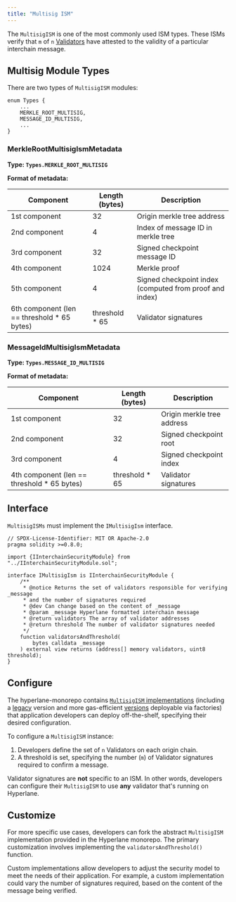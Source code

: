 ```yaml
---
title: "Multisig ISM"
---
```


The `MultisigISM` is one of the most commonly used ISM types. These ISMs verify that `m` of `n` [Validators](/learn/protocol/agents/validators) have attested to the validity of a particular interchain message.

## Multisig Module Types

There are two types of `MultisigISM` modules:

```solidity
enum Types {
    ...
    MERKLE_ROOT_MULTISIG,
    MESSAGE_ID_MULTISIG,
    ...
}
```

### MerkleRootMultisigIsmMetadata

**Type: `Types.MERKLE_ROOT_MULTISIG`**

**Format of metadata:**

| **Component**                                | **Length (bytes)** | **Description**                                         |
| -------------------------------------------- | ------------------ | ------------------------------------------------------- |
| 1st component                                | 32                 | Origin merkle tree address                              |
| 2nd component                                | 4                  | Index of message ID in merkle tree                      |
| 3rd component                                | 32                 | Signed checkpoint message ID                            |
| 4th component                                | 1024               | Merkle proof                                            |
| 5th component                                | 4                  | Signed checkpoint index (computed from proof and index) |
| 6th component (len == threshold \* 65 bytes) | threshold \* 65    | Validator signatures                                    |

### MessageIdMultisigIsmMetadata

**Type: `Types.MESSAGE_ID_MULTISIG`**

**Format of metadata:**

| **Component**                                | **Length (bytes)** | **Description**            |
| -------------------------------------------- | ------------------ | -------------------------- |
| 1st component                                | 32                 | Origin merkle tree address |
| 2nd component                                | 32                 | Signed checkpoint root     |
| 3rd component                                | 4                  | Signed checkpoint index    |
| 4th component (len == threshold \* 65 bytes) | threshold \* 65    | Validator signatures       |

## Interface

`MultisigISMs` must implement the `IMultisigIsm` interface.

```solidity
// SPDX-License-Identifier: MIT OR Apache-2.0
pragma solidity >=0.8.0;

import {IInterchainSecurityModule} from "../IInterchainSecurityModule.sol";

interface IMultisigIsm is IInterchainSecurityModule {
    /**
     * @notice Returns the set of validators responsible for verifying _message
     * and the number of signatures required
     * @dev Can change based on the content of _message
     * @param _message Hyperlane formatted interchain message
     * @return validators The array of validator addresses
     * @return threshold The number of validator signatures needed
     */
    function validatorsAndThreshold(
        bytes calldata _message
    ) external view returns (address[] memory validators, uint8 threshold);
}
```

## Configure

The hyperlane-monorepo contains [`MultisigISM` implementations](https://github.com/hyperlane-xyz/hyperlane-monorepo/tree/main/solidity/contracts/isms/multisig) (including a [legacy](https://github.com/hyperlane-xyz/hyperlane-monorepo/blob/main/solidity/contracts/isms/multisig/LegacyMultisigIsm.sol) version and more gas-efficient [versions](https://github.com/hyperlane-xyz/hyperlane-monorepo/blob/main/solidity/contracts/isms/multisig/StaticMultisigIsm.sol) deployable via factories) that application developers can deploy off-the-shelf, specifying their desired configuration.

To configure a `MultisigISM` instance:

1. Developers define the set of `n` Validators on each origin chain.
2. A threshold is set, specifying the number (`m`) of Validator signatures required to confirm a message.

Validator signatures are **not** specific to an ISM. In other words, developers can configure their `MultisigISM` to use **any** validator that's running on Hyperlane.

## Customize

For more specific use cases, developers can fork the abstract `MultisigISM` implementation provided in the Hyperlane monorepo. The primary customization involves implementing the `validatorsAndThreshold()` function.

Custom implementations allow developers to adjust the security model to meet the needs of their application. For example, a custom implementation could vary the number of signatures required, based on the content of the message being verified.
